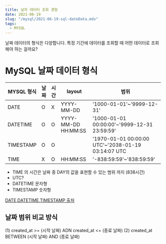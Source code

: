 ```yaml
---
title: 날자 데이터 조회 경험
date: 2021-06-19
slug: "/mysql/2021-06-19-sql-dateData.mdx"
tags:
  - MYSQL
---
```


날짜 데이터의 형식은 다양합니다.
특정 기간에 데이터를 조회할 때 어떤 데이터로 조회해야 하는 걸까요?

# MySQL 날짜 데이터 형식

|MYSQL 형식|날짜|시간|layout|범위|
|---|---|---|---|---|
|DATE|O|X|YYYY-MM-DD|'1000-01-01'~'9999-12-31'|
|DATETIME|O|O|YYYY-MM-DD HH:MM:SS|'1000-01-01 00:00:00'~'9999-12-31 23:59:59'|
|TIMESTAMP|O|O| |'1970-01-01 00:00:00 UTC'~'2038-01-19 03:14:07 UTC|
|TIME|X|O|HH:MM:SS|'-838:59:59'~'838:59:59'|

 * TIME 의 시간은 날짜 중 DAY의 값을 표현할 수 있는 범위 까지 (838시간)
 * UTC?
 * DATETIME 문자형
 * TIMESTAMP 숫자형

 [DATE,DATETIME,TIMESTAMP 출처](http://tcpschool.com/mysql/mysql_datatype_dateTime)


## 날짜 범위 비교 방식
(1) created_at >= (시작 날짜) ADN created_at <= (종료 날짜)
(2) created_at BETWEEN (시작 날짜) AND (종료 날짜)





